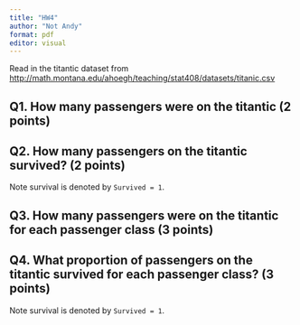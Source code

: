 ```yaml
---
title: "HW4"
author: "Not Andy"
format: pdf
editor: visual
---
```


Read in the titantic dataset from [http://math.montana.edu/ahoegh/teaching/stat408/datasets/titanic.csv](http://math.montana.edu/ahoegh/teaching/stat408/datasets/titanic.csv)


## Q1. How many passengers were on the titantic (2 points)

## Q2. How many passengers on the titantic survived? (2 points)

Note survival is denoted by `Survived = 1`.


## Q3. How many passengers were on the titantic for each passenger class (3 points)


## Q4. What proportion of passengers on the titantic survived for each passenger class? (3 points)

Note survival is denoted by `Survived = 1`.

